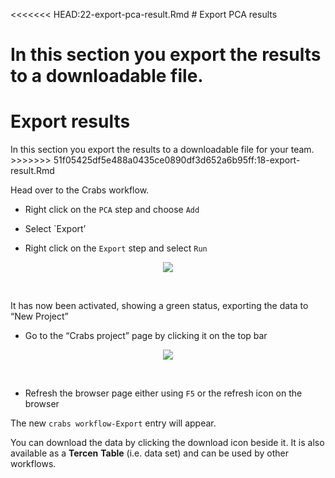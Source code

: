 <<<<<<< HEAD:22-export-pca-result.Rmd
# Export PCA results

In this section you export the results to a downloadable file. 
=======
# Export results
In this section you export the results to a downloadable file for your team. 
>>>>>>> 51f05425df5e488a0435ce0890df3d652a6b95ff:18-export-result.Rmd

Head over to the Crabs workflow.

* Right click on the `PCA` step and choose `Add`

* Select `Export'

* Right click on the `Export` step and select `Run`

<center><img src="images/Click_on_export_run.png"></center>\

It has now been activated, showing a green status, exporting the data to "New Project" 

* Go to the "Crabs project" page by clicking it on the top bar

<center><img src="images/View_crabs_export_projectpage.png"></center>\

* Refresh the browser page either using `F5` or the refresh icon on the browser

The new `crabs workflow-Export` entry will appear.

You can download the data by clicking the download icon beside it. It is also available as a __Tercen__ **Table** (i.e. data set) and can be used by other workflows.
